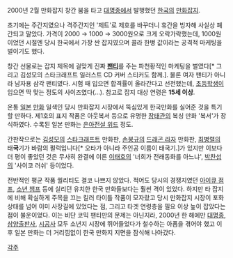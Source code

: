 2000년 2월 만화잡지 창간 붐을 타고 [[대명종]]에서 발행했던 [[한국]]의 [[만화잡지]].

초기에는 주간지였으나 격주간지인 '제트'로 제호를 바꾸더니 휴간을 빙자해 사실상 폐간되고 말았다. 가격이 2000 → 1000 → 3000원으로 크게 오락가락했는데, 1000원이었던 시절엔 당시 한국에서 가장 싼 잡지였으며 콜라 한병 값이라는 공격적 마케팅을 벌이기도 했다.

창간 선물로는 잡지 제목에 걸맞게 진짜 '''[[팬티]]'''를 주는 파천황적인 마케팅을 벌였다[* 그리고 김성모의 스타크래프트 일러스트 CD 커버 스티커도 함께.]. 물론 여자 팬티가 아니라 남자용 삼각 팬티였다. 시험 때 입으면 합격률이 올라간다고 선전했는데, [[초등학생]]이 입으면 딱 맞는 정도의 사이즈였다(…). 참고로 잡지 대상 연령은 '''15세 이상'''. 

온통 [[일본]] [[만화]] 일색인 당시 만화잡지 시장에서 뚝심있게 한국만화를 실어준 것을 특기할 만하다. 제1호의 표지 작품은 아웃복서 등으로 유명한 [[장태관]]의 복싱 만화 '복서'가 장식하였다. 수록된 일본 만화는 [[은아전설 위드]] 정도.

간판작으로는 [[김성모]]의 [[스타크래프트]] 만화판, [[손봉규]]의 [[드래곤 라자]] 만화판, [[최병렬]]의 태'''국'''기가 바람의 펄럭입니다[* 오타가 아니라 주인공 이름이 태국기.]가 있지만 이보다 더 평이 좋았던 것은 무사히 완결에 이른 [[이태호]]의 '너희가 전래동화를 아느냐', [[박찬섭]]의 '사이코 러쉬' 등이었다.

전반적인 평균 작품 퀄리티도 결코 나쁘지 않았다. 적어도 당시의 경쟁지였던 [[아이큐 점프]], [[소년 챔프]] 등에 실리던 유치한 한국 만화들보다는 훨씬 격이 있었다. 하지만 타 잡지에 비해 확실하게 주목을 끄는 킬러 타이틀 작품이 모자랐고 당시 만화잡지 시장이 포화상태를 넘어 이미 사장길에 있었다는 점, 그리고 타겟 연령층을 필요 이상 높이 잡았다는 점이 불운이었다. 이는 비단 코믹 팬티만의 문제는 아닌지라, 2000년 한 해에만 [[대명종]], [[삼양출판사]], [[시공사]] 모두 소년지 시장에 뛰어들었다가 철수하는 아픔을 겪어야 했고 이후 일본 만화는 더 거리낌없이 한국 만화지 지면을 잠식해 나아갔다.

[[각주]]
